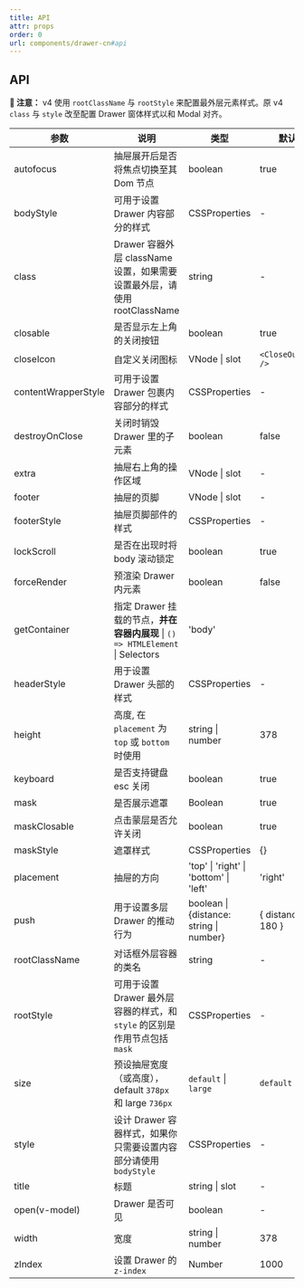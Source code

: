 ```yaml
---
title: API
attr: props
order: 0
url: components/drawer-cn#api
---
```



## API

**🚨 注意：** v4 使用 `rootClassName` 与 `rootStyle` 来配置最外层元素样式。原 v4 `class` 与 `style` 改至配置 Drawer 窗体样式以和 Modal 对齐。

| 参数 | 说明 | 类型 | 默认值 | 版本 |
| --- | --- | --- | --- | --- |
| autofocus | 抽屉展开后是否将焦点切换至其 Dom 节点 | boolean | true | 3.0.0 |
| bodyStyle | 可用于设置 Drawer 内容部分的样式 | CSSProperties | - |  |
| class | Drawer 容器外层 className 设置，如果需要设置最外层，请使用 rootClassName | string | - |  |
| closable | 是否显示左上角的关闭按钮 | boolean | true |  |
| closeIcon | 自定义关闭图标 | VNode \| slot | `<CloseOutlined />` | 3.0.0 |
| contentWrapperStyle | 可用于设置 Drawer 包裹内容部分的样式 | CSSProperties | - | 3.0.0 |
| destroyOnClose | 关闭时销毁 Drawer 里的子元素 | boolean | false |  |
| extra | 抽屉右上角的操作区域 | VNode \| slot | - | 3.0.0 |
| footer | 抽屉的页脚 | VNode \| slot | - | 3.0.0 |
| footerStyle | 抽屉页脚部件的样式 | CSSProperties | - | 3.0.0 |
| lockScroll | 是否在出现时将 body 滚动锁定 | boolean | true | 3.0.0 |
| forceRender | 预渲染 Drawer 内元素 | boolean | false | 3.0.0 |
| getContainer | 指定 Drawer 挂载的节点，**并在容器内展现** \| `() => HTMLElement` \| Selectors | 'body' |  |
| headerStyle | 用于设置 Drawer 头部的样式 | CSSProperties | - | 3.0.0 |
| height | 高度, 在 `placement` 为 `top` 或 `bottom` 时使用 | string \| number | 378 |  |
| keyboard | 是否支持键盘 esc 关闭 | boolean | true |  |
| mask | 是否展示遮罩 | Boolean | true |  |
| maskClosable | 点击蒙层是否允许关闭 | boolean | true |  |
| maskStyle | 遮罩样式 | CSSProperties | {} |  |
| placement | 抽屉的方向 | 'top' \| 'right' \| 'bottom' \| 'left' | 'right' |  |
| push | 用于设置多层 Drawer 的推动行为 | boolean \| {distance: string \| number} | { distance: 180 } | 3.0.0 |
| rootClassName | 对话框外层容器的类名 | string | - | 4.0 |
| rootStyle | 可用于设置 Drawer 最外层容器的样式，和 `style` 的区别是作用节点包括 `mask` | CSSProperties | - | 4.0 |
| size | 预设抽屉宽度（或高度），default `378px` 和 large `736px` | `default` \| `large` | `default` | 3.0.0 |
| style | 设计 Drawer 容器样式，如果你只需要设置内容部分请使用 `bodyStyle` | CSSProperties | - |  |
| title | 标题 | string \| slot | - |  |
| open(v-model) | Drawer 是否可见 | boolean | - | 4.0 |
| width | 宽度 | string \| number | 378 |  |
| zIndex | 设置 Drawer 的 `z-index` | Number | 1000 |  |
